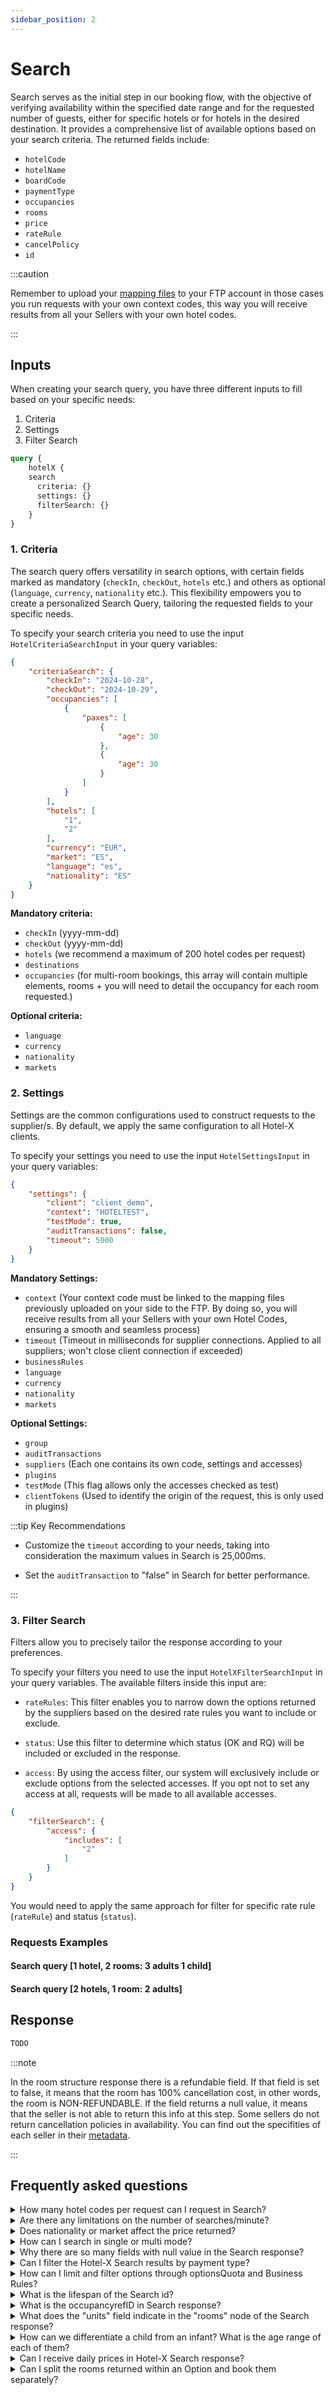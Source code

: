 ```yaml
---
sidebar_position: 2
---
```



# Search

Search serves as the initial step in our booking flow, with the objective of verifying availability within the specified date range and for the requested number of guests, either for specific hotels or for hotels in the desired destination. It provides a comprehensive list of available options based on your search criteria. The returned fields include:

* `hotelCode`
* `hotelName`
* `boardCode`
* `paymentType`
* `occupancies`
* `rooms`
* `price`
* `rateRule`
* `cancelPolicy`
* `id`

:::caution

Remember to upload your [mapping files](../plugins/mapping) to your FTP account in those cases you run requests with your own context codes, this way you will receive results from all your Sellers with your own hotel codes.

:::



## Inputs

When creating your search query, you have three different inputs to fill based on your specific needs:

1. Criteria
2. Settings
3. Filter Search

```graphql
query {
    hotelX {
    search
      criteria: {}
      settings: {}
	  filterSearch: {}
	}
}
```

### 1. Criteria 

The search query offers versatility in search options, with certain fields marked as mandatory (`checkIn`, `checkOut`, `hotels` etc.) and others as optional (`language`, `currency`, `nationality` etc.). This flexibility empowers you to create a personalized Search Query, tailoring the requested fields to your specific needs. 

To specify your search criteria you need to use the input `HotelCriteriaSearchInput` in your query variables:

```json
{
	"criteriaSearch": {
		"checkIn": "2024-10-28",
		"checkOut": "2024-10-29",
		"occupancies": [
			{
				"paxes": [
					{
						"age": 30
					},
					{
						"age": 30
					}
				]
			}
		],
		"hotels": [
			"1",
            "2"
		],
		"currency": "EUR",
		"market": "ES",
		"language": "es",
		"nationality": "ES"
	}
}
```

**Mandatory criteria:**
* `checkIn` (yyyy-mm-dd)
* `checkOut` (yyyy-mm-dd)
* `hotels` (we recommend a maximum of 200 hotel codes per request)
* `destinations`
* `occupancies` (for multi-room bookings, this array will contain multiple elements, rooms + you will need to detail the occupancy for each room requested.)

**Optional criteria:**
* `language`
* `currency`
* `nationality`
* `markets`

### 2. Settings 

Settings are the common configurations used to construct requests to the supplier/s. By default, we apply the same configuration to all Hotel-X clients.

To specify your settings you need to use the input `HotelSettingsInput` in your query variables:

```json
{
	"settings": {
		"client": "client_demo",
		"context": "HOTELTEST",
		"testMode": true,
        "auditTransactions": false,
		"timeout": 5000
	}
}
```


**Mandatory Settings:**
* `context` (Your context code must be linked to the mapping files previously uploaded on your side to the FTP. By doing so, you will receive results from all your Sellers with your own Hotel Codes, ensuring a smooth and seamless process)
* `timeout` (Timeout in milliseconds for supplier connections. Applied to all suppliers; won't close client connection if exceeded)
* `businessRules`
* `language`
* `currency`
* `nationality`
* `markets`

**Optional Settings:**
* `group`
* `auditTransactions` 
* `suppliers` (Each one contains its own code, settings and accesses)
* `plugins`
* `testMode` (This flag allows only the accesses checked as test)
* `clientTokens` (Used to identify the origin of the request, this is only used in plugins)

:::tip Key Recommendations

* Customize the `timeout` according to your needs, taking into consideration the maximum values in Search is 25,000ms.

* Set the `auditTransaction` to "false" in Search for better performance.

:::

### 3. Filter Search

Filters allow you to precisely tailor the response according to your preferences. 

To specify your filters you need to use the input `HotelXFilterSearchInput` in your query variables. The available filters inside this input are:

* `rateRules`: This filter enables you to narrow down the options returned by the suppliers based on the desired rate rules you want to include or exclude.

* `status`: Use this filter to determine which status (OK and RQ) will be included or excluded in the response.

* `access`: By using the access filter, our system will exclusively include or exclude options from the selected accesses. If you opt not to set any access at all, requests will be made to all available accesses.


```json
{
    "filterSearch": {
		"access": {
			"includes": [
				"2"
			]
		}
	}
}
```

You would need to apply the same approach for filter for specific rate rule (`rateRule`) and status (`status`).

### Requests Examples

#### Search query [1 hotel, 2 rooms: 3 adults 1 child]
<GraphqlSample query={searchTwoRoomsQuery} variables={searchTwoRoomsVariables}/>

#### Search query [2 hotels, 1 room: 2 adults]
<GraphqlSample query={searchMultipleHotelsQuery} variables={searchMultipleHotelsVariables}/>


## Response

```graphql
TODO
```

:::note

In the room structure response there is a refundable field. If that field is set to false, it means that the room has 100% cancellation cost, in other words, the room is NON-REFUNDABLE. If the field returns a null value, it means that the seller is not able to return this info at this step. Some sellers do not return cancellation policies in availability. You can find out the specifities of each seller in their [metadata](../content/metadata.md).

:::

## Frequently asked questions

<details>
    <summary>How many hotel codes per request can I request in Search?</summary>
    <div>
        <div>We recommend a maximum of 200 hotels: the new aggregator will split them in batches in order to request all of them to each Seller.</div>
    </div>
</details>

<details>
    <summary>Are there any limitations on the number of searches/minute?</summary>
    <div>
        <div>Not from TravelgateX side, we don't have any limitations on the RPM in any of our methods. However, some Sellers may have some limitations so we suggest you contact directly with them in order to discuss this information.</div>
    </div>
</details>

<details>
    <summary>Does nationality or market affect the price returned?</summary>
    <div>
        <div>Yes, nationality and market might affect the rates received in Search response. This depends on the Seller so if you consider that you should get (or not) different rates depending on the nationality or market, please contact them directly.</div>
    </div>
</details>

<details>
<summary>How can I search in single or multi mode?</summary>
<p>You have the possibility to chose between searching in a single mode vs searching in a multi mode.</p>
<details>
<summary>Singlemode search</summary>
<p>
    The default mode in Hotel-X allows our Partners to perform one search per Seller connected to their account at a time. When running your Search, you should add the Seller's access code you would like to query.

```json
"filterSearch": {
    "access": {
        "includes": ["2"]
    }
}
```
</p>
</details>
<details>
<summary>Multimode search</summary>
<p>The multimode query allows our Partners to search multiple Sellers at the same time in just one request. To
    search in multimode, start by uploading your hotel mapping files to your FTP.
    Once the files are processed, you'll have the ability to search multiple Sellers simultaneously by using your
    own context and hotel codes.
    <br></br>
    <br></br>
    1. Specifying the access codes in the filter node in your variables: the query will only be sent to the accesses specified.

```json
"filterSearch": {
    "access": {
        "includes": ["2", "3"]
    }
}
```
</p>
<p>
    2. Not specifying any accesses: The query will be sent to all the accesses connected to your account (only the
    ones belonging to the Sellers where the mapping files has been uploaded). This
    query will also check the value of the "testMode" tag in order to request only the test or production accesses,
    accordingly.
</p>
</details>
</details>

<details>
    <summary>Why there are so many fields with null value in the Search response?</summary>
    <div>
        <div>The number of "null" values returned is determined by the information provided by Sellers. For example, if you include certain fields in your Search Query but the Seller does not have that information available on their side, the value will be returned in our response as "null".</div>
    </div>
</details>

<details>
    <summary>Can I filter the Hotel-X Search results by payment type?</summary>
    <div>
        <div>Unfortunately, Hotel-X API does not currently offer the capability to filter search results by payment type.</div>
    </div>
</details>

<details>
    <summary>How can I limit and filter options through optionsQuota and Business Rules?</summary>
    <div>
        <div>
            <ul>
                <li><b>optionsQuota, how to limit the number of options in SearchRS:</b> Thanks to the optionsQuota tag, you are able to control and limit the number of options per Mealplan returned in SearchRS in those cases the Seller allows business rules (<i>you will be able to check this information through our Metadata Query</i>). 
                Note that we have established a system-level limit so that if the OptionsQuota set on your side is higher than the limit established, we will use the one with the lowest value.</li>
                <br></br>
                <li><b>businessRulesType, how to filter options through Business Rules:</b> These are the 2 types of businessRules that may be applied.
                    <ul>
                        <li>CHEAPER_AMOUNT: The cheapest options are returned without exceedig the optionsQuota limit.</li>
                        <li>ROOM_TYPE: It groups the options by room type without exceeding the optionsQuota limit.</li>
                    </ul>
                    <br></br>
                    Please note that options are filtered using a limited combination of rooms types. First, we group same room types so you receive options with the same type/classification. For example: Standard-Standard-Standard-Standard, Junior-Junior-Junior-Junior…. Then, we combine the cheapest rooms with the remaining rooms, always checking for duplicates and without execeeding the optionsQuota limit.
		            If a Buyer sets a BusinessRules value, then it will be applied when the number of options returned exceeds the optionsQuota. If the client does not set any BusinessRules values, then the CheaperAmount BusinessRule is applied by default.
                </li>
            </ul>
        </div>
    </div>
</details>

<details>
    <summary>What is the lifespan of the Search id?</summary>
    <div>
        <div>Search ids do not expire, however, we strongly recommend to transition from Search to Quote as quickly as possible, this will ensure a smoother and more efficient booking process.</div>
    </div>
</details>

<details>
    <summary>What is the occupancyrefID in Search response?</summary>
    <div>
        <div>The OccupancyRefID serves as the unique identifier for each room. When you request a single room, the OccupancyRefID will always be "1". However, if you request two rooms, each option will specify the information that belongs to each room (either Room "1" or Room "2").</div>
    </div>
</details>

<details>
    <summary>What does the "units" field indicate in the "rooms" node of the Search response?</summary>
    <div>
        <div>The "units" field refers to the number of available rooms of the same type in the hotel. Please note that whether this information is returned or not depends on the Seller.</div>
    </div>
</details>

<details>
    <summary>How can we differentiate a child from an infant? What is the age range of each of them?</summary>
    <div>
        <div>The age range for children and infants may vary depending on the Seller's restrictions. To find out the specific age range restrictions for each of your Sellers, you can refer to our Metadata Method or directly contact the Seller.</div>
    </div>
</details>

<details>
    <summary>Can I receive daily prices in Hotel-X Search response?</summary>
    <div>
        <div>Yes, you can receive Daily Prices in Search Response (if the Seller returns this information) through the `roomPrice` > `priceBreakdown`</div>
    </div>
</details>

<details>
    <summary>Can I split the rooms returned within an Option and book them separately?</summary>
    <div>
        <div>We introduced the option node to ensure that all rooms within a specific option can be booked. If you need to book separate rooms, please send two separate Search requests, one for each room.</div>
    </div>
</details>

